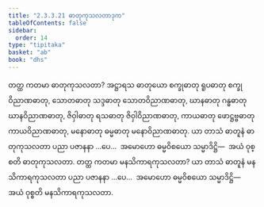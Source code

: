 ```yaml
---
title: "2.3.3.21 ဓာတုကုသလတာဒုက"
tableOfContents: false
sidebar:
  order: 14
type: "tipitaka"
basket: "ab"
book: "dhs"
---
```



<DynamicBreadcrumb />

<Division number="1340" book="dhs">

<Paragraph number="2045" book="dhs">
တတ္ထ ကတမာ ဓာတုကုသလတာ? အဋ္ဌာရသ ဓာတုယော စက္ခုဓာတု ရူပဓာတု စက္ခုဝိညာဏဓာတု, သောတဓာတု သဒ္ဒဓာတု သောတဝိညာဏဓာတု, ဃာနဓာတု ဂန္ဓဓာတု ဃာနဝိညာဏဓာတု, ဇိဝှါဓာတု ရသဓာတု ဇိဝှါဝိညာဏဓာတု, ကာယဓာတု ဖောဋ္ဌဗ္ဗဓာတု ကာယဝိညာဏဓာတု, မနောဓာတု ဓမ္မဓာတု မနောဝိညာဏဓာတု. ယာ တာသံ ဓာတူနံ ဓာတုကုသလတာ ပညာ ပဇာနနာ …ပေ…  အမောဟော ဓမ္မဝိစယော သမ္မာဒိဋ္ဌိ—  အယံ ဝုစ္စတိ ဓာတုကုသလတာ.
</Paragraph>

</Division>
<Division number="1341" book="dhs">

<Paragraph number="2046" book="dhs">
တတ္ထ ကတမာ မနသိကာရကုသလတာ? ယာ တာသံ ဓာတူနံ မနသိကာရကုသလတာ ပညာ ပဇာနနာ …ပေ…  အမောဟော ဓမ္မဝိစယော သမ္မာဒိဋ္ဌိ—  အယံ ဝုစ္စတိ မနသိကာရကုသလတာ.
</Paragraph>
</Division>